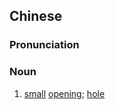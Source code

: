 ==Chinese==
{{zh-forms|s=间缺}}

===Pronunciation===
{{zh-pron
|m=jiànquē
|cat=n
}}

===Noun===
{{zh-noun}}

# {{lb|zh|archaic}} [[small]] [[opening]]; [[hole]]